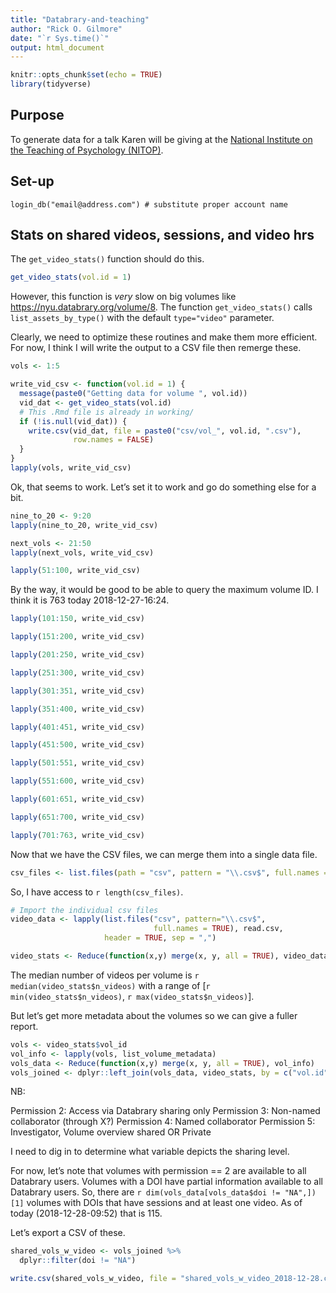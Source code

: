 ```yaml
---
title: "Databrary-and-teaching"
author: "Rick O. Gilmore"
date: "`r Sys.time()`"
output: html_document
---
```


```r
knitr::opts_chunk$set(echo = TRUE)
library(tidyverse)
```

## Purpose

To generate data for a talk Karen will be giving at the [National Institute on the Teaching of Psychology (NITOP)](https://nitop.org/).

## Set-up

```
login_db("email@address.com") # substitute proper account name
```

## Stats on shared videos, sessions, and video hrs

The `get_video_stats()` function should do this.

```r
get_video_stats(vol.id = 1)
```

However, this function is *very* slow on big volumes like <https://nyu.databrary.org/volume/8>.
The function `get_video_stats()` calls `list_assets_by_type()` with the default `type="video"` parameter.

Clearly, we need to optimize these routines and make them more efficient.
For now, I think I will write the output to a CSV file then remerge these.

```r
vols <- 1:5

write_vid_csv <- function(vol.id = 1) {
  message(paste0("Getting data for volume ", vol.id))
  vid_dat <- get_video_stats(vol.id)
  # This .Rmd file is already in working/
  if (!is.null(vid_dat)) {
    write.csv(vid_dat, file = paste0("csv/vol_", vol.id, ".csv"),
              row.names = FALSE)
  }
}  
lapply(vols, write_vid_csv)
```

Ok, that seems to work. Let's set it to work and go do something else for a bit.

```r
nine_to_20 <- 9:20
lapply(nine_to_20, write_vid_csv)
```

```r
next_vols <- 21:50
lapply(next_vols, write_vid_csv)
```

```r
lapply(51:100, write_vid_csv)
```

By the way, it would be good to be able to query the maximum volume ID. I think it is 763 today 2018-12-27-16:24.

```r
lapply(101:150, write_vid_csv)
```

```r
lapply(151:200, write_vid_csv)
```

```r
lapply(201:250, write_vid_csv)
```

```r
lapply(251:300, write_vid_csv)
```

```r
lapply(301:351, write_vid_csv)
```

```r
lapply(351:400, write_vid_csv)
```

```r
lapply(401:451, write_vid_csv)
```

```r
lapply(451:500, write_vid_csv)
```

```r
lapply(501:551, write_vid_csv)
```

```r
lapply(551:600, write_vid_csv)
```

```r
lapply(601:651, write_vid_csv)
```

```r
lapply(651:700, write_vid_csv)
```

```r
lapply(701:763, write_vid_csv)
```

Now that we have the CSV files, we can merge them into a single data file.

```r
csv_files <- list.files(path = "csv", pattern = "\\.csv$", full.names = TRUE)
```

So, I have access to `r length(csv_files)`.

```r
# Import the individual csv files
video_data <- lapply(list.files("csv", pattern="\\.csv$",
                                full.names = TRUE), read.csv, 
                     header = TRUE, sep = ",")

video_stats <- Reduce(function(x,y) merge(x, y, all = TRUE), video_data)
```

The median number of videos per volume is `r median(video_stats$n_videos)` with a range of [`r min(video_stats$n_videos)`, `r max(video_stats$n_videos)`].

But let's get more metadata about the volumes so we can give a fuller report.

```r
vols <- video_stats$vol_id
vol_info <- lapply(vols, list_volume_metadata)
vols_data <- Reduce(function(x,y) merge(x, y, all = TRUE), vol_info)
vols_joined <- dplyr::left_join(vols_data, video_stats, by = c("vol.id" = "vol_id"))
```

NB:

Permission 2: Access via Databrary sharing only
Permission 3: Non-named collaborator (through X?)
Permission 4: Named collaborator
Permission 5: Investigator, Volume overview shared OR Private

I need to dig in to determine what variable depicts the sharing level.

For now, let's note that volumes with permission == 2 are available to all Databrary users.
Volumes with a DOI have partial information available to all Databrary users.
So, there are `r dim(vols_data[vols_data$doi != "NA",])[1]` volumes with DOIs that have sessions and at least one video.
As of today (2018-12-28-09:52) that is 115.

Let's export a CSV of these.

```r
shared_vols_w_video <- vols_joined %>% 
  dplyr::filter(doi != "NA")

write.csv(shared_vols_w_video, file = "shared_vols_w_video_2018-12-28.csv", row.names = FALSE)
```

